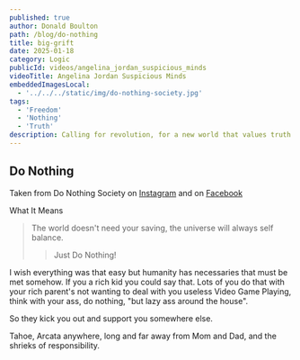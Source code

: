 ```yaml
---
published: true
author: Donald Boulton
path: /blog/do-nothing
title: big-grift
date: 2025-01-18
category: Logic
publicId: videos/angelina_jordan_suspicious_minds
videoTitle: Angelina Jordan Suspicious Minds
embeddedImagesLocal:
  - '../../../static/img/do-nothing-society.jpg'
tags:
  - 'Freedom'
  - 'Nothing'
  - 'Truth'
description: Calling for revolution, for a new world that values truth love with freetime, play, slowness, and rest - for all beings.
---
```



<GatsbyImage
  alt="Groups"
  imgclass="block object-cover object-center rounded w-full h-full rounded-lg"
  image={getImage(props.localImages[0])}
/>

## Do Nothing

Taken from Do Nothing Society on [Instagram](https://www.instagram.com/donothingsociety/) and on [Facebook](https://www.facebook.com/p/Do-Nothing-Society-61554928146293/)

What It Means

> The world doesn't need your saving, the universe will always self balance. 
>
> > Just Do Nothing!

I wish everything was that easy but humanity has necessaries that must be met somehow. If you a rich kid you could say that. Lots of you do that with your rich parent's not wanting to deal with you useless Video Game Playing, think with your ass, do nothing, "but lazy ass around the house". 

So they kick you out and support you somewhere else. 

Tahoe, Arcata anywhere, long and far away from Mom and Dad, and the shrieks of responsibility.


